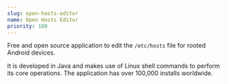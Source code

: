 ```yaml
---
slug: open-hosts-editor
name: Open Hosts Editor
priority: 100
---
```


Free and open source application to edit the `/etc/hosts` file
for rooted Android devices. 

It is developed in Java and makes use of Linux
shell commands to perform its core operations. The application has over
100,000 installs worldwide.

<ExternalLinkContainer>
  <ExternalLink text="GitHub Page" href="https://github.com/SirPryderi/open-hosts-editor" icon="github" />
  <ExternalLink text="Play Store" href="https://play.google.com/store/apps/details?id=me.vittorio_io.openhostseditor" icon="google-play" />
  <ExternalLink text="Discuss on Discord" href="https://discord.gg/ddv7VRY2vh" icon="discord" />
</ExternalLinkContainer>